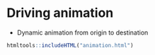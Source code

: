 # Driving animation

- Dynamic animation from origin to destination
```r
htmltools::includeHTML("animation.html")

```